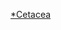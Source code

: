{{WPSS-cat}}
{{Stub Category|article=[[鯨豚類|鯨豚類]]，包含[[鯨|鯨]]、[[海豚|海豚]]與[[鼠海豚科|鼠海豚科]]|newstub=Cetacea-stub|category=鯨下目}}
{{Hiddencat}}

[[Category:偶蹄目小作品|*Cetacea]]